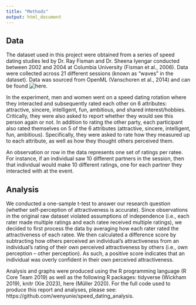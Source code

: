```yaml
---
title: "Methods"
output: html_document
---
```


## Data

The dataset used in this project were obtained from a series of speed dating studies led by Dr. Ray Fisman and Dr. Sheena Iyengar conducted between 2002 and 2004 at Columbia University (Fisman et al., 2006). Data were collected across 21 different sessions (known as “waves” in the dataset). Data was sourced from OpenML (Vanschoren et al., 2014) and can be found ![here](http://www.stat.columbia.edu/~gelman/arm/examples/speed.dating/).

In the experiment, men and women went on a speed dating rotation where they interacted and subsequently rated each other on 6 attributes: attractive, sincere, intelligent, fun, ambitious, and shared interest/hobbies. Critically, they were also asked to report whether they would see this person again or not. In addition to rating the other party, each participant also rated themselves on 5 of the 6 attributes (attractive, sincere, intelligent, fun, ambitious). Specifically, they were asked to rate how they measured up to each attribute, as well as how they thought others perceived them.

An observation or row in the data represents one set of ratings per ratee. For instance, if an individual saw 10 different partners in the session, then that individual would make 10 different ratings, one for each partner they interacted with at the event.


## Analysis

We conducted a one-sample t-test to answer our research question (whether self-perception of attractiveness is accurate). Since observations in the original raw dataset violated assumptions of independence (i.e., each rater made multiple ratings and each ratee received multiple ratings), we decided to first process the data by averaging how each rater rated the attractiveness of each ratee. We then calculated a difference score by subtracting how others perceived an individual’s attractiveness from an individual’s rating of their own perceived attractiveness by others (i.e., own perception – other perception). As such, a positive score indicates that an individual was overly confident in their own perceived attractiveness.

Analysis and graphs were produced using the R programming language (R Core Team 2019) as well as the following R packages: tidyverse (Wickham 2019), knitr (Xie 2023), here (Müller 2020). For the full code used to produce this report and analyses, please see: https://github.com/wenyunie/speed_dating_analysis.



